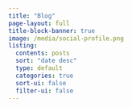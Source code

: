 ```yaml
---
title: "Blog"
page-layout: full
title-block-banner: true
image: /media/social-profile.png
listing:
  contents: posts
  sort: "date desc"
  type: default
  categories: true
  sort-ui: false
  filter-ui: false
---
```

